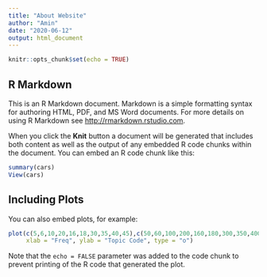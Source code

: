 ```yaml
---
title: "About Website"
author: "Amin"
date: "2020-06-12"
output: html_document
---
```


```r
knitr::opts_chunk$set(echo = TRUE)
```

## R Markdown

This is an R Markdown document. Markdown is a simple formatting syntax for authoring HTML, PDF, and MS Word documents. For more details on using R Markdown see <http://rmarkdown.rstudio.com>.

When you click the **Knit** button a document will be generated that includes both content as well as the output of any embedded R code chunks within the document. You can embed an R code chunk like this:

```r
summary(cars)
View(cars)
```

## Including Plots

You can also embed plots, for example:

```r
plot(c(5,6,10,20,16,18,30,35,40,45),c(50,60,100,200,160,180,300,350,400,450),
     xlab = "Freq", ylab = "Topic Code", type = "o")

```

Note that the `echo = FALSE` parameter was added to the code chunk to prevent printing of the R code that generated the plot.
